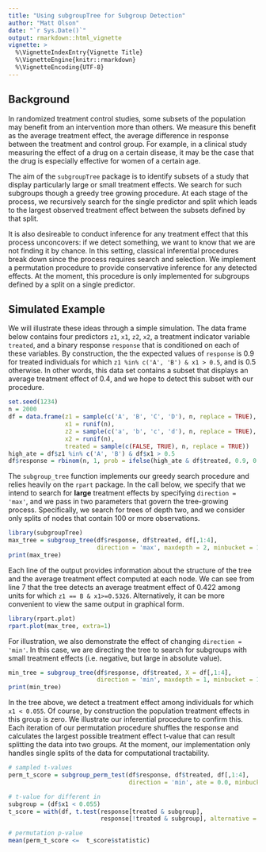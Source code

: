 ```yaml
---
title: "Using subgroupTree for Subgroup Detection"
author: "Matt Olson"
date: "`r Sys.Date()`"
output: rmarkdown::html_vignette
vignette: >
  %\VignetteIndexEntry{Vignette Title}
  %\VignetteEngine{knitr::rmarkdown}
  %\VignetteEncoding{UTF-8}
---
```


## Background ##

In randomized treatment control studies, some subsets of the population may
benefit from an intervention more than others.  We measure this benefit as
the average treatment effect, the average difference in response between
the treatment and control group.  For example, in a clinical study measuring
the effect of a drug on a certain disease, it may be the case that the drug
is especially effective for women of a certain age.

The aim of the `subgroupTree` package is to identify subsets of a study that
display particularly large or small treatment effects.  We search for such
subgroups though a greedy tree growing procedure.  At each stage of the process,
we recursively search for the single predictor and split which leads to the
largest observed treatment effect between the subsets defined by that split.

It is also desireable to  conduct inference for any treatment effect that this
process unconcovers: if we  detect something, we want to know that we are not
finding it by chance.  In this  setting, classical inferential procedures break
down since the process requires search and selection.  We implement a permutation
procedure to provide conservative inference for any detected effects.  At the
moment, this procedure is only implemented for subgroups defined by a split on a
single predictor.

## Simulated Example ##

We will illustrate these ideas through a simple simulation.  The data frame
below contains four predictors `z1`, `x1`, `z2`, `x2`, a treatment indicator
variable `treated`, and a binary response `response` that is conditioned on each
of these variables.  By construction, the the expected values of `response` is
0.9 for treated individuals for which `z1 %in% c('A', 'B') & x1 > 0.5`, and
is 0.5 otherwise.  In other words, this data set contains a subset that
displays an average treatment effect of 0.4, and we hope to detect this subset
with our procedure.

```r
set.seed(1234)
n = 2000
df = data.frame(z1 = sample(c('A', 'B', 'C', 'D'), n, replace = TRUE),
                x1 = runif(n),
                z2 = sample(c('a', 'b', 'c', 'd'), n, replace = TRUE),
                x2 = runif(n),
                treated = sample(c(FALSE, TRUE), n, replace = TRUE))
high_ate = df$z1 %in% c('A', 'B') & df$x1 > 0.5
df$response = rbinom(n, 1, prob = ifelse(high_ate & df$treated, 0.9, 0.5))
```

The `subgroup_tree` function implements our greedy search procedure and relies
heavily on the `rpart` package.  In the call below, we specify that we
intend to search for **large** treatment effects by specifying `direction = 'max'`,
and we pass in two parameters that govern the tree-growing process.  Specifically,
we search for trees of depth two, and we consider only splits of nodes that
contain 100 or more observations.

```r
library(subgroupTree)
max_tree = subgroup_tree(df$response, df$treated, df[,1:4],
                         direction = 'max', maxdepth = 2, minbucket = 100)
print(max_tree)
```

Each line of the output provides information about the structure of the tree
and the average treatment effect computed at each node. We can see from line 7
that the tree detects an average treatment effect of 0.422 among units for
which `z1 == B & x1>=0.5326`. Alternatively, it can be
more convenient to view the same output in graphical form.

```r
library(rpart.plot)
rpart.plot(max_tree, extra=1)
```

For illustration, we also demonstrate the effect of changing `direction = 'min'`.
In this case, we are directing the tree to search for subgroups with small
treatment effects (i.e. negative, but large in absolute value).

```r
min_tree = subgroup_tree(df$response, df$treated, X = df[,1:4],
                         direction = 'min', maxdepth = 1, minbucket = 100)
print(min_tree)
```

In the tree above, we detect a treatment effect among individuals for which
`x1 < 0.055`.  Of course, by construction the population treatment effects
in this group is zero.  We illustrate our inferential procedure to confirm this.
Each iteration of our permutation procedure shuffles the response and calculates
the largest possible treatment effect t-value that can result splitting the data
into two groups.  At the moment, our implementation only handles single splits
of the data for computational tractability.

```r

# sampled t-values
perm_t_score = subgroup_perm_test(df$response, df$treated, df[,1:4],
                                  direction = 'min', ate = 0.0, minbucket = 100)

# t-value for different in
subgroup = (df$x1 < 0.055)
t_score = with(df, t.test(response[treated & subgroup],
                          response[!treated & subgroup], alternative = 'less'))

# permutation p-value
mean(perm_t_score <=  t_score$statistic)
```






